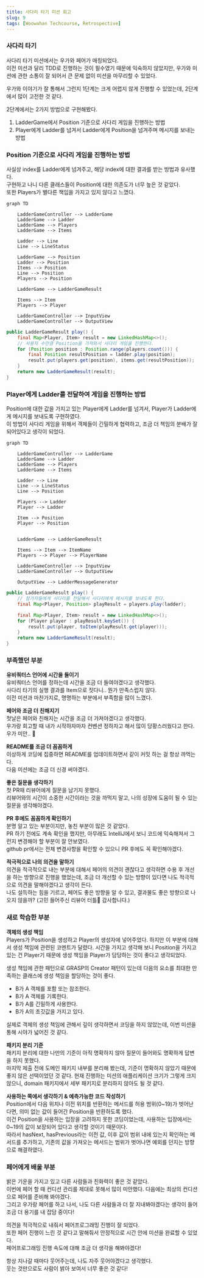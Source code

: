 ```yaml
---
title: 사다리 타기 미션 회고
slug: 9
tags: [Woowahan Techcourse, Retrospective]
---
```


### 사다리 타기

사다리 타기 미션에서는 우가와 페어가 매칭되었다.  
이전 미션과 달리 TDD로 진행하는 것이 필수였기 때문에 익숙하지 않았지만, 우가와 미션에 관한 소통이 잘 되어서 큰 문제 없이 미션을 마무리할 수 있었다.  

우가와 이야기가 잘 통해서 그런지 1단계는 크게 어렵지 않게 진행할 수 있었는데, 2단계에서 많이 고전한 것 같다.

2단계에서는 2가지 방법으로 구현해봤다.

1. LadderGame에서 Position 기준으로 사다리 게임을 진행하는 방법
2. Player에게 Ladder를 넘겨서 Ladder에게 Position을 넘겨주며 메시지를 보내는 방법

### Position 기준으로 사다리 게임을 진행하는 방법

사실상 index를 Ladder에게 넘겨주고, 해당 index에 대한 결과를 받는 방법과 유사했다.  
구현하고 나니 다른 클래스들이 Position에 대한 의존도가 너무 높은 것 같았다.  
또한 Players가 별다른 책임을 가지고 있지 않다고 느꼈다.  

```mermaid
graph TD

    LadderGameController --> LadderGame
    LadderGame --> Ladder
    LadderGame --> Players
    LadderGame --> Items

    Ladder --> Line
    Line --> LineStatus

    LadderGame --> Position
    Ladder --> Position
    Items --> Position
    Line --> Position
    Players --> Position

    LadderGame --> LadderGameResult

    Items --> Item
    Players --> Player

    LadderGameController --> InputView
    LadderGameController --> OutputView

```

```java
public LadderGameResult play() {
    final Map<Player, Item> result = new LinkedHashMap<>();
    // 사용자 수만큼 Position을 가져와서 사다리 게임을 진행한다.
    for (Position position : Position.range(players.count())) {
        final Position resultPosition = ladder.play(position);
        result.put(players.get(position), items.get(resultPosition));
    }
    return new LadderGameResult(result);
}
```

### Player에게 Ladder를 전달하여 게임을 진행하는 방법

Position에 대한 값을 가지고 있는 Player에게 Ladder를 넘겨서, Player가 Ladder에게 메시지를 보내도록 구현하였다.  
이 방법이 사다리 게임을 위해서 객체들이 긴밀하게 협력하고, 조금 더 책임의 분배가 잘 되어있다고 생각이 되었다.  

```mermaid
graph TD

    LadderGameController --> LadderGame
    LadderGame --> Ladder
    LadderGame --> Players
    LadderGame --> Items

    Ladder --> Line
    Line --> LineStatus
    Line --> Position

    Players --> Ladder
    Player --> Ladder

    Item --> Position
    Player --> Position


    LadderGame --> LadderGameResult

    Items --> Item --> ItemName
    Players --> Player --> PlayerName

    LadderGameController --> InputView
    LadderGameController --> OutputView

    OutputView --> LadderMessageGenerator
```

```java
public LadderGameResult play() {
    // 참가자들에게 사다리를 전달해서 사다리에게 메시지를 보내도록 한다.
    final Map<Player, Position> playResult = players.play(ladder);

    final Map<Player, Item> result = new LinkedHashMap<>();
    for (Player player : playResult.keySet()) {
        result.put(player, toItem(playResult.get(player)));
    }
    return new LadderGameResult(result);
}
```

### 부족했던 부분

**유비쿼터스 언어에 시간을 들이기**  
유비쿼터스 언어를 정하는데 시간을 조금 더 들여야겠다고 생각했다.  
사다리 타기의 실행 결과를 Item으로 짓다니.. 뭔가 만족스럽지 않다.  
이전 미션과 마찬가지로, 명명하는 부분에서 부족함을 많이 느꼈다.  

**페어와 조금 더 친해지기**  
첫날은 페어와 친해지는 시간을 조금 더 가져야겠다고 생각했다.  
우가랑 회고할 때 내가 시작하자마자 컨벤션 정하자고 해서 많이 당황스러웠다고 한다. 우가 미안.. 🥲

**README를 조금 더 꼼꼼하게**  
이상하게 코딩에 집중하면 README를 업데이트하면서 같이 커밋 하는 걸 항상 까먹는다.  
다음 미션에는 조금 더 신경 써야겠다.

**좋은 질문을 생각하기**  
첫 PR때 리뷰어에게 질문을 남기지 못했다.  
리뷰어와의 시간이 소중한 시간이라는 것을 까먹지 말고, 나의 성장에 도움이 될 수 있는 질문을 생각해야겠다.   

**PR 후에도 꼼꼼하게 확인하기**  
분명 알고 있는 부분이지만, 놓친 부분이 많은 것 같았다.  
PR 하기 전에도 계속 확인을 했지만, 아무래도 IntelliJ에서 보니 코드에 익숙해져서 그런지 변경해야 할 부분이 잘 안보였다.  
github pr에서는 전체 변경사항을 확인할 수 있으니 PR 후에도 꼭 확인해야겠다.

**적극적으로 나의 의견을 말하기**  
의견을 적극적으로 내는 부분에 대해서 페어의 의견이 괜찮다고 생각하면 수용 후 개선을 하는 방향으로 진행을 했었는데, 조금 더 개선할 수 있는 방향이 있다면 나도 적극적으로 의견을 말해야겠다고 생각이 든다.  
나도 설득하는 힘을 기르고, 페어도 좋은 방향을 알 수 있고, 결과물도 좋은 방향으로 나오지 않을까? (고민 들어주신 리뷰어 터틀🐢 감사합니다.)

### 새로 학습한 부분

**객체의 생성 책임**  
Players가 Position을 생성하고 Player의 생성자에 넣어주었다. 하지만 이 부분에 대해서 생성 책임에 관련된 코멘트가 달렸다.
시간을 가지고 생각해 보니 Position을 가지고 있는 건 Player기 때문에 생성 책임을 Player가 담당하는 것이 좋다고 생각되었다.  

생성 책임에 관한 패턴으로 GRASP의 Creator 패턴이 있는데 다음의 요소를 최대한 만족하는 클래스에 생성 책임을 할당하는 것이 좋다.  
- B가 A 객체를 포함 또는 참조한다.
- B가 A 객체를 기록한다.
- B가 A를 긴밀하게 사용한다.
- B가 A의 초깃값을 가지고 있다.  

실제로 객체의 생성 책임에 관해서 깊이 생각하면서 코딩을 하지 않았는데, 이번 미션을 통해 시야가 넓어진 것 같다.

**패키지 분리 기준**  
패키지 분리에 대한 나만의 기준이 아직 명확하지 않아 질문이 들어와도 명확하게 답변을 하지 못했다.  
마지막 제출 전에 도메인 패키지 내부를 분리해 봤는데, 기준이 명확하지 않았기 때문에 좋지 않은 선택이었던 것 같다.
현재 진행하는 미션의 애플리케이션 크기가 그렇게 크지 않으니, domain 패키지에서 세부 패키지로 분리하지 않아도 될 것 같다.  

**사용하는 쪽에서 생각하기 & 예측가능한 코드 작성하기**  
Position에서 다음 위치나 이전 위치를 반환하는 메서드를 허용 범위(0~19)가 벗어난다면, 의미 없는 값이 들어간 Position을 반환하도록 했다.  
이건 Position을 사용하는 입장을 고려하지 못한 코딩이었는데, 사용하는 입장에서는 0~19의 값이 보장되어 있다고 생각할 것이기 때문이다.  
따라서 hasNext, hasPrevious라는 이전 값, 이후 값이 범위 내에 있는지 확인하는 메서드를 추가하고, 기존의 값을 가져오는 메서드는 범위가 벗어나면 예외를 던지는 방향으로 해결하였다.  

### 페어에게 배울 부분

밝은 기운을 가지고 있고 다른 사람들과 친화력이 좋은 것 같았다.  
이번에 페어 할 때 컨디션 관리를 제대로 못해서 많이 미안했다. 다음에는 최상의 컨디션으로 페어를 준비해 봐야겠다.  
그리고 우가랑 페어를 하고 나서, 나도 다른 사람들과 더 잘 지내봐야겠다는 생각이 들어 조금 더 용기를 내 잡담 중이다!  

의견을 적극적으로 내줘서 페어프로그래밍 진행이 잘 되었다.  
또한 페어 진행이 느린 것 같다고 말해줘서 안정적으로 시간 안에 미션을 완료할 수 있었다.  
페어프로그래밍 진행 속도에 대해 조금 더 생각을 해봐야겠다!

항상 지나갈 때마다 웃어주는데, 나도 자주 웃어야겠다고 생각했다.  
웃는 것만으로도 사람이 밝아 보여서 너무 좋은 것 같다!